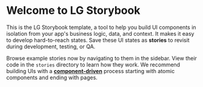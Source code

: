 
<Meta title="LG Storybook/Introduction" />

<style>
  {`
    // Your styles here...
  `}
</style>

# Welcome to LG Storybook

This is the LG Storybook template, a tool to help you build UI components in isolation from your app's business logic, data, and context.
It makes it easy to develop hard-to-reach states. Save these UI states as **stories** to revisit during development, testing, or QA.

Browse example stories now by navigating to them in the sidebar.
View their code in the `stories` directory to learn how they work.
We recommend building UIs with a [**component-driven**](https://componentdriven.org) process starting with atomic components and ending with pages.
